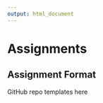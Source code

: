 ```yaml
---
output: html_document
---
```


# Assignments {-}

## Assignment Format {-}

GitHub repo templates here
